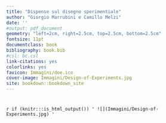 ---
title: "Dispense sul disegno sperimentiale"
author: "Giorgio Marrubini e Camillo Melzi"
date: ''
#output: pdf_document
geometry: "left=2cm, right=2.5cm, top=2.5cm, bottom=2.5cm"
fontsize: 11pt
documentclass: book
bibliography: book.bib
#csl: bc.csl
link-citations: yes
colorlinks: yes
favicon: Immagini/doe.ico
cover-image: Immagini/Design-of-Experiments.jpg
site: bookdown::bookdown_site
---

#  {.unnumbered}

`r if (knitr:::is_html_output()) ' ![](Immagini/Design-of-Experiments.jpg) '`
